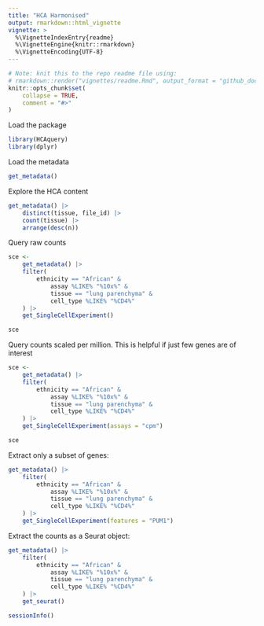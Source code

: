 ```yaml
---
title: "HCA Harmonised"
output: rmarkdown::html_vignette
vignette: >
  %\VignetteIndexEntry{readme}
  %\VignetteEngine{knitr::rmarkdown}
  %\VignetteEncoding{UTF-8}
---
```


```r
# Note: knit this to the repo readme file using:
# rmarkdown::render("vignettes/readme.Rmd", output_format = "github_document", output_dir = getwd())
knitr::opts_chunk$set(
    collapse = TRUE,
    comment = "#>"
)
```


Load the package

```r
library(HCAquery)
library(dplyr)
```

Load the metadata

```r
get_metadata()
```

Explore the HCA content

```r
get_metadata() |>
    distinct(tissue, file_id) |>
    count(tissue) |>
    arrange(desc(n))
```

Query raw counts

```r
sce <-
    get_metadata() |>
    filter(
        ethnicity == "African" &
            assay %LIKE% "%10x%" &
            tissue == "lung parenchyma" &
            cell_type %LIKE% "%CD4%"
    ) |>
    get_SingleCellExperiment()

sce
```

Query counts scaled per million. This is helpful if just few genes are of interest

```r
sce <-
    get_metadata() |>
    filter(
        ethnicity == "African" &
            assay %LIKE% "%10x%" &
            tissue == "lung parenchyma" &
            cell_type %LIKE% "%CD4%"
    ) |>
    get_SingleCellExperiment(assays = "cpm")

sce
```

Extract only a subset of genes:

```r
get_metadata() |>
    filter(
        ethnicity == "African" &
            assay %LIKE% "%10x%" &
            tissue == "lung parenchyma" &
            cell_type %LIKE% "%CD4%"
    ) |>
    get_SingleCellExperiment(features = "PUM1")
```

Extract the counts as a Seurat object:

```r
get_metadata() |>
    filter(
        ethnicity == "African" &
            assay %LIKE% "%10x%" &
            tissue == "lung parenchyma" &
            cell_type %LIKE% "%CD4%"
    ) |>
    get_seurat()
```
```r
sessionInfo()
```

